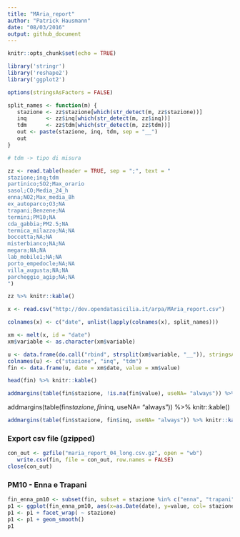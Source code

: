 ```yaml
---
title: "MAria_report"
author: "Patrick Hausmann"
date: "08/03/2016"
output: github_document
---
```


```r
knitr::opts_chunk$set(echo = TRUE)
```

```r
library('stringr')
library('reshape2')
library('ggplot2')

options(stringsAsFactors = FALSE)
```

```r

split_names <- function(m) {
   stazione <- zz$stazione[which(str_detect(m, zz$stazione))]
   inq      <- zz$inq[which(str_detect(m, zz$inq))]
   tdm      <- zz$tdm[which(str_detect(m, zz$tdm))]
   out <- paste(stazione, inq, tdm, sep = "__")
   out
}

# tdm -> tipo di misura

zz <- read.table(header = TRUE, sep = ";", text = "
stazione;inq;tdm
partinico;SO2;Max_orario
sasol;CO;Media_24_h
enna;NO2;Max_media_8h
ex_autoparco;O3;NA
trapani;Benzene;NA
termini;PM10;NA
cda_gabbia;PM2.5;NA
termica_milazzo;NA;NA
boccetta;NA;NA
misterbianco;NA;NA
megara;NA;NA
lab_mobile1;NA;NA
porto_empedocle;NA;NA
villa_augusta;NA;NA
parcheggio_agip;NA;NA
")

zz %>% knitr::kable()

x <- read.csv("http://dev.opendatasicilia.it/arpa/MAria_report.csv")

colnames(x) <- c("date", unlist(lapply(colnames(x), split_names)))

xm <- melt(x, id = "date")
xm$variable <- as.character(xm$variable)

u <- data.frame(do.call("rbind", strsplit(xm$variable, "__")), stringsAsFactors = FALSE)
colnames(u) <- c("stazione", "inq", "tdm")
fin <- data.frame(u, date = xm$date, value = xm$value)

head(fin) %>% knitr::kable()

```

```r
addmargins(table(fin$stazione, !is.na(fin$value), useNA= "always")) %>% knitr::kable()
```

addmargins(table(fin$stazione, fin$inq, useNA= "always")) %>% knitr::kable()
```r
addmargins(table(fin$stazione, fin$inq, useNA= "always")) %>% knitr::kable()
```

### Export csv file (gzipped)

```r
con_out <- gzfile("maria_report_04_long.csv.gz", open = "wb")
   write.csv(fin, file = con_out, row.names = FALSE)
close(con_out)
```

### PM10 - Enna e Trapani

```r

fin_enna_pm10 <- subset(fin, subset = stazione %in% c("enna", "trapani") & inq == "PM10" & tdm == "Media_24_h")
p1 <- ggplot(fin_enna_pm10, aes(x=as.Date(date), y=value, col= stazione)) + geom_line()
p1 <- p1 + facet_wrap( ~ stazione)
p1 <- p1 + geom_smooth()
p1

```


